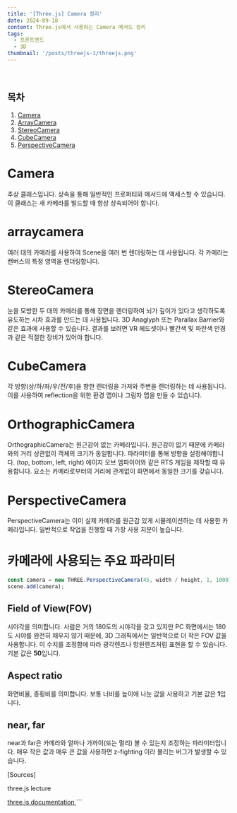 ```yaml
---
title: '[Three.js] Camera 정리'
date: 2024-09-18
content: Three.js에서 사용하는 Camera 메서드 정리
tags:
  - 프론트엔드
  - 3D
thumbnail: '/posts/threejs-1/threejs.png'
---
```


<br />

## 목차

1. [Camera](#camera)
2. [ArrayCamera](#arraycamera)
3. [StereoCamera](#stereocamera)
4. [CubeCamera](#cubecamera)
5. [PerspectiveCamera](#perspectivecamera)

# Camera

추상 클래스입니다. 상속을 통해 일반적인 프로퍼티와 메서드에 액세스할 수 있습니다. 이 클래스는 새 카메라를 빌드할 때 항상 상속되어야 합니다.

# arraycamera

여러 대의 카메라를 사용하여 Scene을 여러 번 렌더링하는 데 사용됩니다. 각 카메라는 캔버스의 특정 영역을 렌더링합니다.

# StereoCamera

눈을 모방한 두 대의 카메라를 통해 장면을 렌더링하여 뇌가 깊이가 있다고 생각하도록 유도하는 시차 효과를 만드는 데 사용됩니다. 3D Anaglyph 또는 Parallax Barrier와 같은 효과에 사용할 수 있습니다. 결과를 보려면 VR 헤드셋이나 빨간색 및 파란색 안경과 같은 적절한 장비가 있어야 합니다.

# CubeCamera

각 방향(상/하/좌/우/전/후)을 향한 렌더링을 가져와 주변을 렌더링하는 데 사용됩니다. 이를 사용하여 reflection을 위한 환경 맵이나 그림자 맵을 만들 수 있습니다.

# OrthographicCamera

OrthographicCamera는 원근감이 없는 카메라입니다. 원근감이 없기 때문에 카메라와의 거리 상관없이 객체의 크기가 동일합니다. 파라미터를 통해 방향을 설정해야합니다. (top, bottom, left, right) 에이지 오브 엠파이어와 같은 RTS 게임을 제작할 때 유용합니다. 요소는 카메라로부터의 거리에 관계없이 화면에서 동일한 크기를 갖습니다.

# PerspectiveCamera

PerspectiveCamera는 이미 실제 카메라를 원근감 있게 시뮬레이션하는 데 사용한 카메라입니다. 일반적으로 작업을 진행할 때 가장 사용 지분이 높습니다.

# 카메라에 사용되는 주요 파라미터

```js
const camera = new THREE.PerspectiveCamera(45, width / height, 1, 1000); // FOV, aspect ratio, near, far
scene.add(camera);
```

## Field of View(FOV)

시야각을 의미합니다. 사람은 거의 180도의 시야각을 갖고 있지만 PC 화면에서는 180도 시야를 완전히 채우지 않기 때문에, 3D 그래픽에서는 일반적으로 더 작은 FOV 값을 사용합니다. 이 수치를 조정함에 따라 광각렌즈나 망원렌즈처럼 표현을 할 수 있습니다. 기본 값은 **50**입니다.

## Aspect ratio

화면비율, 종횡비를 의미합니다. 보통 너비를 높이에 나눈 값을 사용하고 기본 값은 **1**입니다.

## near, far

near과 far은 카메라와 얼마나 가까이(또는 멀리) 볼 수 있는지 조정하는 파라미터입니다. 매우 작은 값과 매우 큰 값을 사용하면 z-fighting 이라 불리는 버그가 발생할 수 있습니다.

<div className='text-gray-500'>[Sources]</div>
<p className='text-gray-500'> three.js lecture </p>
<a href='https://threejs.org/docs/#api/en/cameras/Camera' target='blank' className='text-red-500 m-0'>
  three.js documentation
</a>
```
